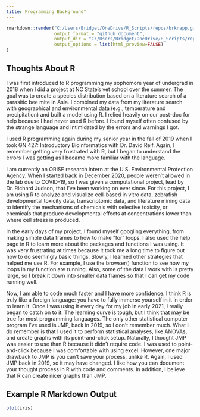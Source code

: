 ```yaml
---
title: Programming Background"
---
```



```r
rmarkdown::render("C:/Users/Bridget/OneDrive/R_Scripts/repos/brknapp.github.io/_Rmd/2022-06-08-second-blog-post.Rmd",
                  output_format = "github_document",
                  output_dir = "C:/Users/Bridget/OneDrive/R_Scripts/repos/brknapp.github.io/_posts/",
                  output_options = list(html_preview=FALSE) 
)
```


## Thoughts About R

I was first introduced to R programming my sophomore year of undergrad in 2018 when I did a project at NC State’s vet school over the summer. The goal was to create a species distribution based on a literature search of a parasitic bee mite in Asia. I combined my data from my literature search with geographical and environmental data (e.g., temperature and precipitation) and built a model using R. I relied heavily on our post-doc for help because I had never used R before. I found myself often confused by the strange language and intimidated by the errors and warnings I got.

I used R programming again during my senior year in the fall of 2019 when I took GN 427: Introductory Bioinformatics with Dr. David Reif. Again, I remember getting very frustrated with R, but I began to understand the errors I was getting as I became more familiar with the language.

I am currently an ORISE research intern at the U.S. Environmental Protection Agency. When I started back in December 2020, people weren’t allowed in the lab due to COVID-19, so I was given a computational project, lead by Dr. Richard Judson, that I’ve been working on ever since. For this project, I am using R to analyze and visualize cell-based in vitro data, zebrafish developmental toxicity data, transcriptomic data, and literature mining data to identify the mechanisms of chemicals with selective toxicity, or chemicals that produce developmental effects at concentrations lower than where cell stress is produced.

In the early days of my project, I found myself googling everything, from making simple data frames to how to make “for” loops. I also used the help page in R to learn more about the packages and functions I was using. It was very frustrating at times because it took me a long time to figure out how to do seemingly basic things. Slowly, I learned other strategies that helped me use R. For example, I use the browser() function to see how my loops in my function are running. Also, some of the data I work with is pretty large, so I break it down into smaller data frames so that I can get my code running well. 

Now, I am able to code much faster and I have more confidence. I think R is truly like a foreign language: you have to fully immerse yourself in it in order to learn it. Once I was using it every day for my job in early 2021, I really began to catch on to it. The learning curve is tough, but I think that may be true for most programming languages. The only other statistical computer program I’ve used is JMP, back in 2019, so I don’t remember much. What I do remember is that I used it to perform statistical analyses, like ANOVAs, and create graphs with its point-and-click setup. Naturally, I thought JMP was easier to use than R because it didn’t require code. I was used to point-and-click because I was comfortable with using excel. However, one major drawback to JMP is you can’t save your process, unlike R. Again, I used JMP back in 2019, so it may have changed. I like how you can document your thought process in R with code and comments. In addition, I believe that R can create nicer graphs than JMP. 

## Example R Markdown Output

```r
plot(iris)
```